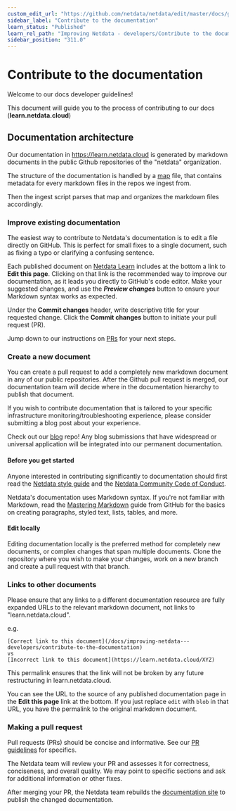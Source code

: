 ```yaml
---
custom_edit_url: "https://github.com/netdata/netdata/edit/master/docs/guidelines.md"
sidebar_label: "Contribute to the documentation"
learn_status: "Published"
learn_rel_path: "Improving Netdata - developers/Contribute to the documentation"
sidebar_position: "311.0"
---
```

# Contribute to the documentation

Welcome to our docs developer guidelines!

This document will guide you to the process of contributing to our docs (**learn.netdata.cloud**)

## Documentation architecture

Our documentation in <https://learn.netdata.cloud> is generated by markdown documents in the public Github repositories of the "netdata" organization.

The structure of the documentation is handled by a [map](https://github.com/netdata/learn/blob/master/map.tsv) file, that contains metadata for every markdown files in the repos we ingest from.

Then the ingest script parses that map and organizes the markdown files accordingly.

### Improve existing documentation

The easiest way to contribute to Netdata's documentation is to edit a file directly on GitHub. This is perfect for small fixes to a single document, such as fixing a typo or clarifying a confusing sentence.

Each published document on [Netdata Learn](https://learn.netdata.cloud) includes at the bottom a link to **Edit this page**.
Clicking on that link is the recommended way to improve our documentation, as it leads you directly to GitHub's code editor.
Make your suggested changes, and use the ***Preview changes*** button to ensure your Markdown syntax works as expected.

Under the **Commit changes**  header, write descriptive title for your requested change. Click the **Commit changes** button to initiate your pull request (PR).

Jump down to our instructions on [PRs](#making-a-pull-request) for your next steps.

### Create a new document

You can create a pull request to add a completely new markdown document in any of our public repositories.
After the Github pull request is merged, our documentation team will decide where in the documentation hierarchy to publish that document.

If you wish to contribute documentation that is tailored to your specific infrastructure monitoring/troubleshooting experience, please consider submitting a blog post about your experience.

Check out our [blog](https://github.com/netdata/blog#readme) repo! Any blog submissions that have widespread or universal application will be integrated into our permanent documentation.

#### Before you get started

Anyone interested in contributing significantly to documentation should first read the [Netdata style guide](/docs/improving-netdata---developers/contribute-to-the-documentation/netdata-style-guide) and the [Netdata Community Code of Conduct](/docs/improving-netdata---developers/community-code-of-conduct).

Netdata's documentation uses Markdown syntax. If you're not familiar with Markdown, read the [Mastering Markdown](https://guides.github.com/features/mastering-markdown/) guide from GitHub for the basics on creating paragraphs, styled text, lists, tables, and more.

#### Edit locally

Editing documentation locally is the preferred method for completely new documents, or complex changes that span multiple documents. Clone the repository where you wish to make your changes, work on a new branch and create a pull request with that branch.

### Links to other documents

Please ensure that any links to a different documentation resource are fully expanded URLs to the relevant markdown document, not links to "learn.netdata.cloud".

e.g.

```
[Correct link to this document](/docs/improving-netdata---developers/contribute-to-the-documentation)
vs
[Incorrect link to this document](https://learn.netdata.cloud/XYZ)
```

This permalink ensures that the link will not be broken by any future restructuring in learn.netdata.cloud.

You can see the URL to the source of any published documentation page in the **Edit this page** link at the bottom.
If you just replace `edit` with `blob` in that URL, you have the permalink to the original markdown document.

### Making a pull request

Pull requests (PRs) should be concise and informative.
See our [PR guidelines](/docs/improving-netdata---developers#pr-guidelines) for specifics.

The Netdata team will review your PR and assesses it for correctness, conciseness, and overall quality.
We may point to specific sections and ask for additional information or other fixes.

After merging your PR, the Netdata team rebuilds the [documentation site](https://learn.netdata.cloud) to publish the changed documentation.
